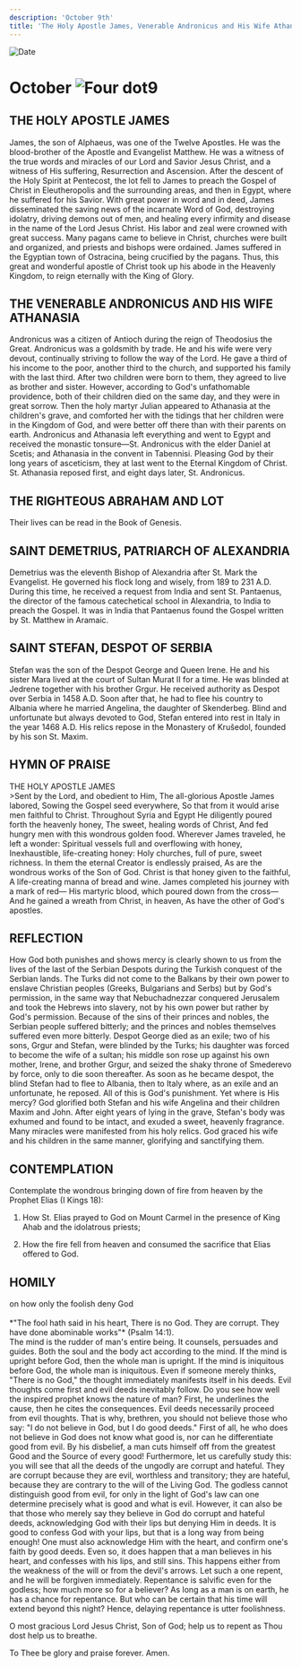```yaml
---
description: 'October 9th'
title: 'The Holy Apostle James, Venerable Andronicus and His Wife Athanasia, Righteous Abraham and Lot, St. Demetrius of Alexandria, St. Stephen of Serbia'
---
```


<CustomPaginator />
<RunningHead />

<Image src="/title-imprint.png" height={68} width={50} alt="Date" className="title-imprint"/>

# <div id="date">October <Image className="four-dot" src="/four-dot.png" height={15} width={15} alt="Four dot" />9</div>

## THE HOLY APOSTLE JAMES

James, the son of Alphaeus, was one of the Twelve Apostles. He was the blood-brother of the Apostle and Evangelist Matthew. He was a witness of the true words and miracles of our Lord and Savior Jesus Christ, and a witness of His suffering, Resurrection and Ascension. After the descent of the Holy Spirit at Pentecost, the lot fell to James to preach the Gospel of Christ in Eleutheropolis and the surrounding areas, and then in Egypt, where he suffered for his Savior. With great power in word and in deed, James disseminated the saving news of the incarnate Word of God, destroying idolatry, driving demons out of men, and healing every infirmity and disease in the name of the Lord Jesus Christ. His labor and zeal were crowned with great success. Many pagans came to believe in Christ, churches were built and organized, and priests and bishops were ordained. James suffered in the Egyptian town of Ostracina, being crucified by the pagans. Thus, this great and wonderful apostle of Christ took up his abode in the Heavenly Kingdom, to reign eternally with the King of Glory. 

## THE VENERABLE ANDRONICUS AND HIS WIFE ATHANASIA

Andronicus was a citizen of Antioch during the reign of Theodosius the Great. Andronicus was a goldsmith by trade. He and his wife were very devout, continually striving to follow the way of the Lord. He gave a third of his income to the poor, another third to the church, and supported his family with the last third. After two children were born to them, they agreed to live as brother and sister. However, according to God's unfathomable providence, both of their children died on the same day, and they were in great sorrow. Then the holy martyr Julian appeared to Athanasia at the children's grave, and comforted her with the tidings that her children were in the Kingdom of God, and were better off there than with their parents on earth. Andronicus and Athanasia left everything and went to Egypt and received the monastic tonsure—St. Andronicus with the elder Daniel at Scetis; and Athanasia in the convent in Tabennisi. Pleasing God by their long years of asceticism, they at last went to the Eternal Kingdom of Christ. St. Athanasia reposed first, and eight days later, St. Andronicus.

## THE RIGHTEOUS ABRAHAM AND LOT

Their lives can be read in the Book of Genesis.

## SAINT DEMETRIUS, PATRIARCH OF ALEXANDRIA

Demetrius was the eleventh Bishop of Alexandria after St. Mark the Evangelist. He governed his flock long and wisely, from 189 to 231 A.D. During this time, he received a request from India and sent St. Pantaenus, the director of the famous catechetical school in Alexandria, to India to preach the Gospel. It was in India that Pantaenus found the Gospel written by St. Matthew in Aramaic.

## SAINT STEFAN, DESPOT OF SERBIA

Stefan was the son of the Despot George and Queen Irene.  He and his sister Mara lived at the court of Sultan Murat II for a time.  He was blinded at Jedrene together with his brother Grgur.  He received authority as Despot over Serbia in 1458 A.D.  Soon after that, he had to flee his country to Albania where he married Angelina, the daughter of Skenderbeg.  Blind and unfortunate but always devoted to God, Stefan entered into rest in Italy in the year 1468 A.D.  His relics repose in the Monastery of Krušedol, founded by his son St. Maxim.


## HYMN OF PRAISE
<div style={{textAlign:'center', color:'crimson', fontWeight:'bold'}}>
THE HOLY APOSTLE JAMES
</div>
>Sent by the Lord, and obedient to Him,  
The all-glorious Apostle James labored,  
Sowing the Gospel seed everywhere,  
So that from it would arise men faithful to Christ.  
Throughout Syria and Egypt  
He diligently poured forth the heavenly honey,  
The sweet, healing words of Christ,   
And fed hungry men with this wondrous golden food.  
Wherever James traveled, he left a wonder:  
Spiritual vessels full and overflowing with honey,  
Inexhaustible, life-creating honey:  
Holy churches, full of pure, sweet richness.  
In them the eternal Creator is endlessly praised,  
As are the wondrous works of the Son of God.  
Christ is that honey given to the faithful,  
A life-creating manna of bread and wine.  
James completed his journey with a mark of red—  
His martyric blood, which poured down from the cross—  
And he gained a wreath from Christ, in heaven,  
As have the other of God's apostles.  


## REFLECTION

How God both punishes and shows mercy is clearly shown to us from the lives of the last of the Serbian Despots during the Turkish conquest of the Serbian lands. The Turks did not come to the Balkans by their own power to enslave Christian peoples (Greeks, Bulgarians and Serbs) but by God's permission, in the same way that Nebuchadnezzar conquered Jerusalem and took the Hebrews into slavery, not by his own power but rather by God's permission. Because of the sins of their princes and nobles, the Serbian people suffered bitterly; and the princes and nobles themselves suffered even more bitterly. Despot George died as an exile; two of his sons, Grgur and Stefan, were blinded by the Turks; his daughter was forced to become the wife of a sultan; his middle son rose up against his own mother, Irene, and brother Grgur, and seized the shaky throne of Smederevo by force, only to die soon thereafter. As soon as he became despot, the blind Stefan had to flee to Albania, then to Italy where, as an exile and an unfortunate, he reposed. All of this is God's punishment. Yet where is His mercy? God glorified both Stefan and his wife Angelina and their children Maxim and John. After eight years of lying in the grave, Stefan's body was exhumed and found to be intact, and exuded a sweet, heavenly fragrance. Many miracles were manifested from his holy relics. God graced his wife and his children in the same manner, glorifying and sanctifying them.


## CONTEMPLATION

Contemplate the wondrous bringing down of fire from heaven by the Prophet Elias (I Kings 18):

1. How St. Elias prayed to God on Mount Carmel in the presence of King Ahab and the idolatrous priests;

2. How the fire fell from heaven and consumed the sacrifice that Elias offered to God.


## HOMILY
<div style={{textAlign:'center', color:'crimson', fontWeight:'bold'}}>
on how only the foolish deny God
</div>
<br />
<div style={{textAlign:'right'}}>
*"The fool hath said in his heart, There is no God. They are corrupt. They have done abominable works"* (Psalm 14:1).
</div>
The mind is the rudder of man's entire being. It counsels, persuades and guides. Both the soul and the body act according to the mind. If the mind is upright before God, then the whole man is upright. If the mind is iniquitous before God, the whole man is iniquitous. Even if someone merely thinks, "There is no God," the thought immediately manifests itself in his deeds. Evil thoughts come first and evil deeds inevitably follow. Do you see how well the inspired prophet knows the nature of man? First, he underlines the cause, then he cites the consequences. Evil deeds necessarily proceed from evil thoughts. That is why, brethren, you should not believe those who say: "I do not believe in God, but I do good deeds." First of all, he who does not believe in God does not know what good is, nor can he differentiate good from evil. By his disbelief, a man cuts himself off from the greatest Good and the Source of every good! Furthermore, let us carefully study this: you will see that all the deeds of the ungodly are corrupt and hateful. They are corrupt because they are evil, worthless and transitory; they are hateful, because they are contrary to the will of the Living God. The godless cannot distinguish good from evil, for only in the light of God's law can one determine precisely what is good and what is evil. However, it can also be that those who merely say they believe in God do corrupt and hateful deeds, acknowledging God with their lips but denying Him in deeds. It is good to confess God with your lips, but that is a long way from being enough! One must also acknowledge Him with the heart, and confirm one's faith by good deeds. Even so, it does happen that a man believes in his heart, and confesses with his lips, and still sins. This happens either from the weakness of the will or from the devil's arrows. Let such a one repent, and he will be forgiven immediately. Repentance is salvific even for the godless; how much more so for a believer? As long as a man is on earth, he has a chance for repentance. But who can be certain that his time will extend beyond this night? Hence, delaying repentance is utter foolishness.

O most gracious Lord Jesus Christ, Son of God; help us to repent as Thou dost help us to breathe.

To Thee be glory and praise forever. Amen.
